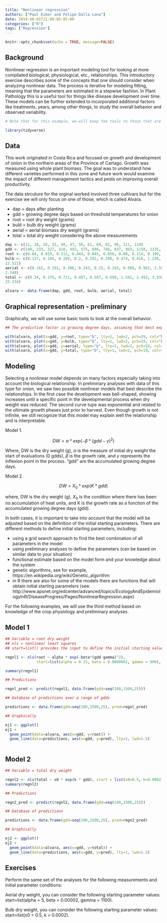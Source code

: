```yaml
---
title: "Nonlinear regression"
authors: ["Paul Esker and Felipe Dalla Lana"]
date: 2019-08-01T21:08:05-05:00
categories: ["R"]
tags: ["Regression"]
---
```


```r
knitr::opts_chunk$set(echo = TRUE, message=FALSE)
```

## Background

Nonlinear regression is an important modeling tool for looking at more compliated biological, physiological, etc., relationships. This introductory exercise describes some of the concepts that one should consider when analyzing nonlinear data. The process is iterative for modeling fitting, meaning that the parameters are estimated in a stepwise fashion. In Plant Pathology this is a useful tool for things like disease development over time. These models can be further extended to incorporated additional factors like treatments, years, among other things, to study the overall behavior and observed variability.

```r

# Note that for this example, we will keep the tools to those that are available in the base package

library(tidyverse)

```

## Data

This work originated in Costa Rica and focused on growth and development of onion in the northern areas of the Province of Cartago. Growth was measured using whole plant biomass. The goal was to understand how different varieties performed in this zone and future work would examine the impact of different management tactics and pests on improving overall productivity. 

The data strcuture for the orginal worked involved three cultivars but for the exercise we will only focus on one of those, which is called Alvara. 

* dap = days after planting 
* gdd = growing degree days based on threshold temperatures for onion
* root = root dry weight (grams)
* buld = bulb dry weight (grams)
* aerial = aerial biomass dry weight (grams) 
* total = total dry weight considering the above measurements 

```r

dap <- c(11, 18, 26, 33, 40, 47, 56, 61, 69, 82, 96, 111, 124)
gdd <- c(148, 233, 327, 410, 492, 575, 686, 746, 837, 993, 1158, 1335, 1484)
root <- c(0.04, 0.019, 0.113, 0.044, 0.045, 0.056, 0.08, 0.114, 0.109, 0.116, 0.098, 0.101, 0.066)
bulb <- c(0.137, 0.166, 0.289, 0.2, 0.292, 0.298, 0.474, 0.416, 1.236, 2.594, 6.265, 6.174, 
22.521)
aerial <- c(0.162, 0.191, 0.308, 0.243, 0.25, 0.343, 0.988, 0.962, 2.593, 3.379, 2.83, 5.054,
2.748)
total <- c(0.34, 0.376, 0.711, 0.487, 0.587, 0.698, 1.542, 1.492, 3.938, 6.089, 9.193, 11.329,
25.334)

alvara <- data.frame(dap, gdd, root, bulb, aerial, total)

```

## Graphical representation - preliminary 

Graphically, we will use some basic tools to look at the overall behavior.  

```r

## The predictive factor is growing degree days, assuming that best explains the overall growth and development

with(alvara, plot(x=gdd, y=root, type="b", lty=1, lwd=2, pch=19, col="black"))
with(alvara, plot(x=gdd, y=bulb, type="b", lty=1, lwd=2, pch=19, col="black"))
with(alvara, plot(x=gdd, y=aerial, type="b", lty=1, lwd=2, pch=19, col="black"))
with(alvara, plot(x=gdd, y=total, type="b", lty=1, lwd=2, pch=19, col="black"))

```

## Modeling

Selecting a nonlinear model depends on many factors especially taking into account the biological relationship. In preliminary analyses with data of this type for onion, we saw two possible nonlinear models that best describe the relationships. In the first case the development was bell-shaped, showing increases until a specific point in the developmental process when dry weight was reduced. The second curve tupe was exponential and related to the ultimate growth phases just prior to harvest. Even though growth is not infinite, we still recognize that this model may explain well the relationship and is interpretable. 

Model 1. 

$$ DW = \alpha * exp(-\beta * (gdd-\gamma)^2)$$

Where, DW is the dry weight (g), $\alpha$ is the measure of initial dry weight the start of evaluations (0 gdds), $\beta$ is the growth rate, and $\gamma$ represents the inflexion point in the process. "gdd" are the accumulated growing degree days. 

Model 2. 

$$ DW = X_0 * exp (K * gdd) $$

where, DW is the dry weight (g), $X_0$ is the condition where there has been no accumulation of heat units, and K is the growth rate as a function of the accumulated growing degree days (gdd).

In both cases, it is important to take into account that the model will be adjusted based on the definition of the initial starting parameters. There are different methods to define initial starting parameters, including:

* using a grid search approach to find the best combination of all parameters in the model 
* using preliminary analyses to define the parameters (can be based on similar data to your situation)
* functional estimate based on the model form and your knowledge about the system
* genetic algorithms, see for example, https://en.wikipedia.org/wiki/Genetic_algorithm 
* in R there are also for some of the models there are functions that will obtain initial starting parameters (see: http://www.apsnet.org/edcenter/advanced/topics/EcologyAndEpidemiologyInR/DiseaseProgress/Pages/NonlinearRegression.aspx)

For the following examples, we will use the third method based on knowledge of the crop physiology and preliminary analyses.

## Model 1

```r

## Variable = root dry weight
## nls = nonlinear least squares
## start=list() provides the input to define the initial starting values for the parameters

regnl1 <- nls(root ~ alpha * exp(-beta*(gdd-gamma)^2), 
              start=list(alpha = 0.15, beta = 0.0000002, gamma = 900), trace=TRUE, data=alvara)

summary(regnl1)

## Predictions

regnl_pred <- predict(regnl1, data.frame(gdd=seq(100,1500,25)))

## Database of predictions over a range of gdds

predictions <- data.frame(gdd=seq(100,1500,25), pred=regnl_pred)

## Graphically

ej1 <- ggplot() 
ej1 +
  geom_point(data=alvara, aes(x=gdd, y=root)) +
  geom_line(data=predictions, aes(x=gdd, y=pred), lty=1, lwd=1.5)
               
```

## Model 2

```r

## Variable = total dry weight 

regnl2 <- nls(total ~ x0 * exp(k * gdd), start = list(x0=0.5, k=0.0002), trace=TRUE, data=alvara)
summary(regnl2)

## Predictions

regn2_pred <- predict(regnl2, data.frame(gdd=seq(100,1500,25)))

## Database of predictions

predictions <- data.frame(gdd=seq(100,1500,25), pred=regn2_pred)

## Graphically

ej2 <- ggplot() 
ej2 +
  geom_point(data=alvara, aes(x=gdd, y=total)) +
  geom_line(data=predictions, aes(x=gdd, y=pred), lty=1, lwd=1.5)

```

## Exercises

Perform the same set of the analyses for the following measurements and initial parameter conditions: 

Aerial dry weight, you can consider the following starting parameter values: start=list(alpha = 5, beta = 0.00002, gamma = 1100).

Bulb dry weight, you can consider the following starting parameter values: start=list(x0 = 0.5, k = 0.0002).